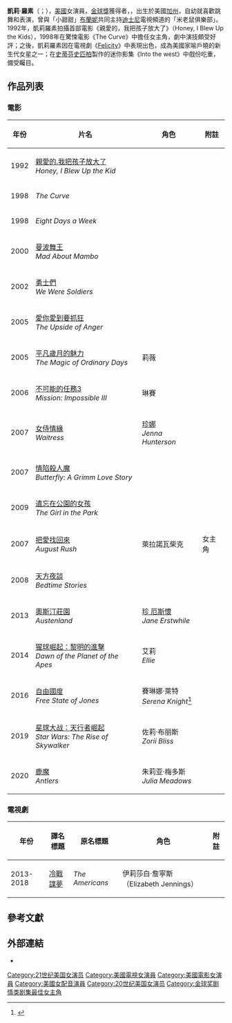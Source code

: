 {{NoteTA
|1=zh-cn:凯丽·拉塞尔;zh-tw:凱莉·羅素
}}
{{藝人
| 姓名     = 凱莉·羅素
| 類型     = 女演員
| 圖片     = Keri Russell 2010 2.jpg
| 圖片尺寸 = 
| 圖片簡介 = 2010年的凯丽·拉塞尔
| 原名     = Keri Lynn Russell 
| 外文名   = 
| 外文     = 
| 羅馬拼音 = 
| 英文名   = Keri Russell
| 綽號     = 
| 其他藝名 = 
| 國籍     = {{USA}}
| 民族     = 
| 籍貫     = 
| 出生日期 = {{birth date and age|1976|3|23}}
| 出生地點 = {{USA}}[[加利福尼亞州|加利福尼亞州]][[芳泉谷_(加利福尼亚州)|芳泉谷]]
| 生肖     = 
| 星座     = 
| 逝世日期 = 
| 逝世地點 = 
| 職業     = [[演員|演員]]
| 語言     = 英語
| 三圍     = 
| 血型     = 
| 身高     = 
| 體重     = 
| 教育程度 = 
| 宗教信仰 = 
| 配偶     = {{marriage |Shane Deary|2007|2014}} <br/>伴侶 [[馬修·瑞斯|馬修·瑞斯]]（2014年-現在）

| 父母     = David Russell<br>Stephanie Stephens
| 兒女     = River Russell Deary（兒子，2007年6月出生）<br/>Willa Lou Deary（女兒，2011年12月出生）<br>Sam Evans （兒子，2016年5月出生）
| 音樂類型 = 
| 演奏樂器 = 
| 出身地   = 
| 出道作   = 
| 出道日期 = 
| 代表作   = 
| 活躍年代 = 1991年至今
| 唱片公司 = 
| 經紀公司 = 
| 網站     = 
| 相關團體 = 
| 獎項     = 
| IMDb    = 0005392
| 現任成員 = 
| 過往成員 = 
| 音樂專輯 = 
| 電影     = 
| 電視節目 = 
| 舞臺劇   = 
| 書籍     = 
}}
'''凱莉·羅素'''（{{lang-en|Keri Russell}}；{{bd|1976年|3月23日}}），[[美國|美國]]女演員，[[金球獎|金球獎]]獲得者，，出生於美國[[加州|加州]]，自幼就喜歡跳舞和表演，曾與「小甜甜」[[布蘭妮|布蘭妮]]共同主持[[迪士尼|迪士尼]]電視頻道的「米老鼠俱樂部」。1992年，凱莉羅素拍攝首部電影《親愛的，我把孩子放大了》（Honey, I Blew Up the Kids），1998年在驚悚電影《The Curve》中擔任女主角，劇中演技頗受好評；之後，凱莉羅素因在電視劇《[[大学生费莉希蒂|Felicity]]》中表現出色，成為美國家喻戶曉的新生代女星之一；在[[史蒂芬史匹柏|史蒂芬史匹柏]]製作的迷你影集《Into the west》中戲份吃重，備受矚目。

== 作品列表 ==
=== 電影 ===
{| class="wikitable" 
|-
! 年份 !! 片名  !! 角色 !! 附註
|-
| 1992 || [[親愛的.我把孩子放大了|親愛的.我把孩子放大了]]<br />''Honey, I Blew Up the Kid'' ||  ||  
|-
| 1998 || ''The Curve'' ||  ||  
|-
| 1998 || ''Eight Days a Week'' ||  || 
|-
| 2000 || [[曼波舞王|曼波舞王]]<br />''Mad About Mambo'' ||  ||  
|-
| 2002 || [[勇士們|勇士們]]<br />''We Were Soldiers'' ||  ||  
|-
| 2005 || [[愛你愛到要抓狂|愛你愛到要抓狂]]<br />''The Upside of Anger'' ||  ||  
|-
| 2005 || [[平凡歲月的魅力|平凡歲月的魅力]]<br />''The Magic of Ordinary Days'' || 莉薇 ||  
|-
| 2006 || [[不可能的任務3|不可能的任務3]]<br />''Mission: Impossible III'' ||琳賽||  
|-
| 2007 || [[女侍情緣|女侍情緣]]<br />''Waitress'' || [[女侍情緣|珍娜]]<br />''Jenna Hunterson''||  
|-
| 2007 || [[情陷殺人魔|情陷殺人魔]]<br />''Butterfly: A Grimm Love Story'' ||  ||  
|-
| 2009 || [[遺忘在公園的女孩|遺忘在公園的女孩]]<br />''The Girl in the Park'' ||  ||  
|-
| 2007 ||[[把愛找回來|把愛找回來]]<br />''August Rush'' || 萊拉諾瓦柴克 ||女主角
|-
| 2008 || [[天方夜談|天方夜談]]<br />''Bedtime Stories'' ||  ||
|-
| 2013 ||[[奧斯汀莊園|奧斯汀莊園]]<br />''Austenland'' ||[[珍_厄斯懷|珍 厄斯懷]]<br />''Jane Erstwhile'' ||  
|-
| 2014 ||[[猩球崛起：黎明的進擊|猩球崛起：黎明的進擊]]<br />''Dawn of the Planet of the Apes'' ||艾莉<br />''Ellie''|| 
|-
| 2016 ||[[自由國度|自由國度]]<br />''Free State of Jones'' ||賽琳娜·萊特<br />''Serena Knight''<ref>{{cite news|last1=Sneider|first1=Jeff|title=Keri Russell, Mahershala Ali Join Matthew McConaughey in ‘Free State of Jones’ (Exclusive)|url=http://www.thewrap.com/keri-russell-mahershala-ali-join-matthew-mcconaughey-in-free-state-of-jones-exclusive/|accessdate=February 15, 2015|publisher=thewrap.com|date=February 12, 2015|archive-date=2016-04-26|archive-url=https://web.archive.org/web/20160426001117/http://www.thewrap.com/keri-russell-mahershala-ali-join-matthew-mcconaughey-in-free-state-of-jones-exclusive/|dead-url=no}}</ref>||
|-
| 2019 ||[[星球大战：天行者崛起|星球大战：天行者崛起]]<br />''Star Wars: The Rise of Skywalker'' ||佐莉·布丽斯<br />''Zorii Bliss''||
|-
| 2020 ||[[鹿魔|鹿魔]]<br />''Antlers'' ||朱莉亚·梅多斯<br />''Julia Meadows''||
|}

=== 電視劇 ===
{| class="wikitable sortable"
|-
! 年份
! 譯名標題
! 原名標題
! 角色
! 附註
|-
| 2013-2018||[[冷戰諜夢|冷戰諜夢]]||''The Americans''||伊莉莎白·詹寧斯（Elizabeth Jennings）||
|}

==參考文獻==
{{Reflist}}

== 外部連結 ==
{{Commons category|Keri Russell}}
* {{IMDb name|5392|Keri Russell}}
{{金球奖剧情类剧集最佳女主角}}
{{Authority control}}
{{DEFAULTSORT: Russell, Keri}}
[[Category:21世纪美国女演员|Category:21世纪美国女演员]]
[[Category:美國電視女演員|Category:美國電視女演員]]
[[Category:美國電影女演員|Category:美國電影女演員]]
[[Category:美國女配音演員|Category:美國女配音演員]]
[[Category:20世纪美国女演员|Category:20世纪美国女演员]]
[[Category:金球奖剧情类剧集最佳女主角|Category:金球奖剧情类剧集最佳女主角]]